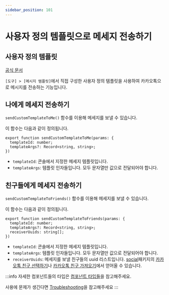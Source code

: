 ```yaml
---
sidebar_position: 101
---
```


# 사용자 정의 템플릿으로 메세지 전송하기
## 사용자 정의 템플릿

[공식 문서](https://developers.kakao.com/docs/latest/ko/message/android)

`[도구] > [메시지 템플릿]`에서 직접 구성한 사용자 정의 템플릿을 사용하여 카카오톡으로 메시지를 전송하는 기능입니다.

## 나에게 메세지 전송하기

`sendCustomTemplateToMe()` 함수를 이용해 메세지를 보낼 수 있습니다.

이 함수는 다음과 같이 정의됩니다.

```tsx
export function sendCustomTemplateToMe(params: {
  templateId: number;
  templateArgs?: Record<string, string>;
})
```

- `templateId`: 콘솔에서 지정한 메세지 템플릿입니다.
- `templateArgs`: 템플릿 인자들입니다. 모두 문자열만 값으로 전달되어야 합니다.

## 친구들에게 메세지 전송하기

`sendCustomTemplateToFriends()` 함수를 이용해 메세지를 보낼 수 있습니다.

이 함수는 다음과 같이 정의됩니다.

```tsx
export function sendCustomTemplateToFriends(params: {
  templateId: number;
  templateArgs?: Record<string, string>;
  receiverUuids: string[];
})
```

- `templateId`: 콘솔에서 지정한 메세지 템플릿입니다.
- `templateArgs`: 템플릿 인자들입니다. 모두 문자열만 값으로 전달되어야 합니다.
- `receiverUuids`: 메세지를 보낼 친구들의 uuid 리스트입니다. [social](/docs/social/intro)패키지의
[카카오톡 친구 선택하기](/docs/social/select-talk-friends)나 [카카오톡 친구 가져오기](/docs/social/get-friends)에서 얻어올 수 있습니다.

:::info
자세한 컴포넌트들의 타입은 [컴포넌트 타입들](/docs/share/component-types)을 참고해주세요.

사용에 문제가 생긴다면 [Troubleshooting](/docs/share/troubleshooting)을 참고해주세요
:::
